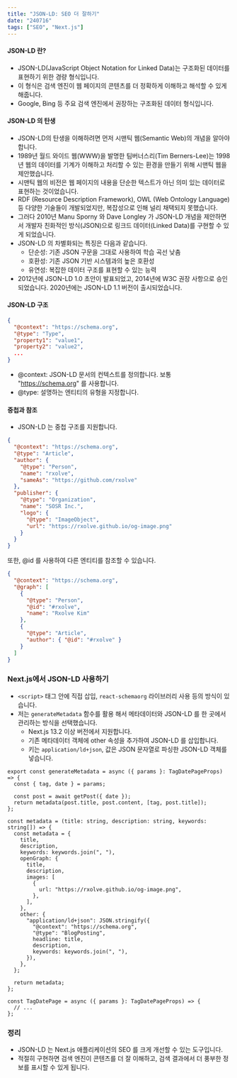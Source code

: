 ```yaml
---
title: "JSON-LD: SEO 더 잘하기"
date: "240716"
tags: ["SEO", "Next.js"]
---
```


#### JSON-LD 란?

- JSON-LD(JavaScript Object Notation for Linked Data)는 구조화된 데이터를 표현하기 위한 경량 형식입니다.
- 이 형식은 검색 엔진이 웹 페이지의 콘텐츠를 더 정확하게 이해하고 해석할 수 있게 해줍니다.
- Google, Bing 등 주요 검색 엔진에서 권장하는 구조화된 데이터 형식입니다.

#### JSON-LD 의 탄생

- JSON-LD의 탄생을 이해하려면 먼저 시맨틱 웹(Semantic Web)의 개념을 알아야 합니다.
- 1989년 월드 와이드 웹(WWW)을 발명한 팀버너스리(Tim Berners-Lee)는 1998년 웹의 데이터를 기계가 이해하고 처리할 수 있는 환경을 만들기 위해 시맨틱 웹을 제안했습니다.
- 시맨틱 웹의 비전은 웹 페이지의 내용을 단순한 텍스트가 아닌 의미 있는 데이터로 표현하는 것이었습니다.
- RDF (Resource Description Framework), OWL (Web Ontology Language) 등 다양한 기술들이 개발되었지만, 복잡성으로 인해 널리 채택되지 못했습니다.
- 그러다 2010년 Manu Sporny 와 Dave Longley 가 JSON-LD 개념을 제안하면서 개발자 친화적인 방식(JSON)으로 링크드 데이터(Linked Data)를 구현할 수 있게 되었습니다.
- JSON-LD 의 차별화되는 특징은 다음과 같습니다.
  - 단순성: 기존 JSON 구문을 그대로 사용하여 학습 곡선 낮춤
  - 호환성: 기존 JSON 기반 시스템과의 높은 호환성
  - 유연성: 복잡한 데이터 구조를 표현할 수 있는 능력
- 2012년에 JSON-LD 1.0 초안이 발표되었고, 2014년에 W3C 권장 사항으로 승인되었습니다. 2020년에는 JSON-LD 1.1 버전이 출시되었습니다.

#### JSON-LD 구조

```json
{
  "@context": "https://schema.org",
  "@type": "Type",
  "property1": "value1",
  "property2": "value2",
  ...
}
```

- @context: JSON-LD 문서의 컨텍스트를 정의합니다. 보통 "https://schema.org" 를 사용합니다.
- @type: 설명하는 엔티티의 유형을 지정합니다.

#### 중첩과 참조

- JSON-LD 는 중첩 구조를 지원합니다.

```json
{
  "@context": "https://schema.org",
  "@type": "Article",
  "author": {
    "@type": "Person",
    "name": "rxolve",
    "sameAs": "https://github.com/rxolve"
  },
  "publisher": {
    "@type": "Organization",
    "name": "SOSR Inc.",
    "logo": {
      "@type": "ImageObject",
      "url": "https://rxolve.github.io/og-image.png"
    }
  }
}
```

또한, @id 를 사용하여 다른 엔티티를 참조할 수 있습니다.

```json
{
  "@context": "https://schema.org",
  "@graph": [
    {
      "@type": "Person",
      "@id": "#rxolve",
      "name": "Rxolve Kim"
    },
    {
      "@type": "Article",
      "author": { "@id": "#rxolve" }
    }
  ]
}
```

### Next.js에서 JSON-LD 사용하기

- `<script>` 태그 안에 직접 삽입, `react-schemaorg` 라이브러리 사용 등의 방식이 있습니다.
- 저는 `generateMetadata` 함수를 활용 해서 메타데이터와 JSON-LD 를 한 곳에서 관리하는 방식을 선택했습니다.
  - Next.js 13.2 이상 버전에서 지원합니다.
  - 기존 메타데이터 객체에 other 속성을 추가하여 JSON-LD 를 삽입합니다.
  - 키는 `application/ld+json`, 값은 JSON 문자열로 파싱한 JSON-LD 객체를 넣습니다.

```tsx
export const generateMetadata = async ({ params }: TagDatePageProps) => {
  const { tag, date } = params;

  const post = await getPost({ date });
  return metadata(post.title, post.content, [tag, post.title]);
};

const metadata = (title: string, description: string, keywords: string[]) => {
  const metadata = {
    title,
    description,
    keywords: keywords.join(", "),
    openGraph: {
      title,
      description,
      images: [
        {
          url: "https://rxolve.github.io/og-image.png",
        },
      ],
    },
    other: {
      "application/ld+json": JSON.stringify({
        "@context": "https://schema.org",
        "@type": "BlogPosting",
        headline: title,
        description,
        keywords: keywords.join(", "),
      }),
    },
  };

  return metadata;
};

const TagDatePage = async ({ params }: TagDatePageProps) => {
  // ...
};
```

### 정리

- JSON-LD 는 Next.js 애플리케이션의 SEO 를 크게 개선할 수 있는 도구입니다.
- 적절히 구현하면 검색 엔진이 콘텐츠를 더 잘 이해하고, 검색 결과에서 더 풍부한 정보를 표시할 수 있게 됩니다.
